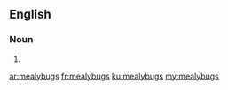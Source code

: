 ==English==

===Noun===
{{head|en|noun plural form}}

# {{plural of|mealybug|lang=en}}

[[ar:mealybugs]]
[[fr:mealybugs]]
[[ku:mealybugs]]
[[my:mealybugs]]